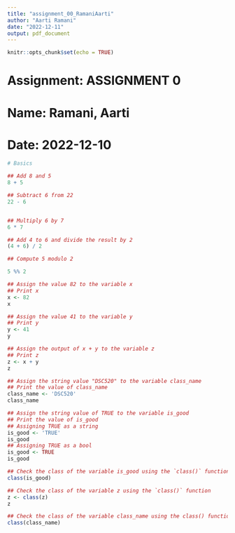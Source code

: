 ```yaml
---
title: "assignment_00_RamaniAarti"
author: "Aarti Ramani"
date: "2022-12-11"
output: pdf_document
---
```


```r
knitr::opts_chunk$set(echo = TRUE)
``` 
# Assignment: ASSIGNMENT 0
# Name: Ramani, Aarti
# Date: 2022-12-10

```r
# Basics

## Add 8 and 5
8 + 5

## Subtract 6 from 22
22 - 6


## Multiply 6 by 7
6 * 7

## Add 4 to 6 and divide the result by 2
(4 + 6) / 2

## Compute 5 modulo 2

5 %% 2

## Assign the value 82 to the variable x
## Print x
x <- 82
x

## Assign the value 41 to the variable y
## Print y
y <- 41
y

## Assign the output of x + y to the variable z
## Print z
z <- x + y
z

## Assign the string value "DSC520" to the variable class_name
## Print the value of class_name
class_name <- 'DSC520'
class_name

## Assign the string value of TRUE to the variable is_good
## Print the value of is_good
## Assigning TRUE as a string
is_good <- 'TRUE' 
is_good 
## Assigning TRUE as a bool
is_good <- TRUE
is_good

## Check the class of the variable is_good using the `class()` function
class(is_good)

## Check the class of the variable z using the `class()` function
z <- class(z)
z

## Check the class of the variable class_name using the class() function
class(class_name) 
```
